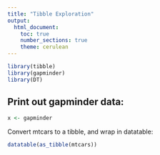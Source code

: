 ```yaml
---
title: "Tibble Exploration"
output: 
  html_document:
    toc: true
    number_sections: true
    theme: cerulean
---
```


```r
library(tibble)
library(gapminder)
library(DT)
```


## Print out gapminder data:

```r
x <- gapminder
```

<!--This is a comment-->

Convert mtcars to a tibble, and wrap in datatable:

```r
datatable(as_tibble(mtcars))
```

